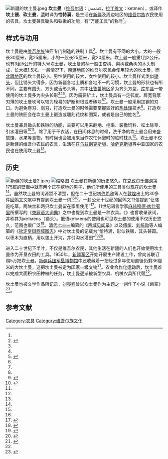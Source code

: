 [[Image:新疆的坎土曼.jpeg|thumb]]
'''坎土曼'''（[[维吾尔语|维吾尔语]]：كەتمەن，[[拉丁维文|拉丁维文]]：ketmen），或译作'''坎土镘'''、'''砍土曼'''，[[清代|清]]时译为'''恰特满'''，是生活在[[新疆维吾尔自治区|新疆]]及周边地区的[[维吾尔族|维吾尔族]]农民使用的农具。坎土曼兼具锄头和铁锹的功能，有“万能工具”的称号<ref name="zgmz"/>。

== 样式与功用 ==
坎土曼是由[[维吾尔族|维吾尔族]]铁匠专门制造的铁制工具<ref name="民俗">{{cite book |author1=楼望皓 |title=中国新疆民俗 |date=2003 |publisher=新疆美术摄影出版社 |isbn=7-80658-296-7 |page=188}}</ref>。坎土曼有不同的大小，大的一般长30厘米，宽25厘米，小的一般长25厘米，宽20厘米。坎土曼一般重1到2公斤，也有3到5公斤的特大号坎土曼，坎土曼的柄一般由杏树、梨树或桑树的木头制成，长大概1.5米。一般情况下，[[南疆|南疆地区]]的维吾尔农民会使用较大的坎土曼，而[[北疆|北疆地区]]的坎土曼较小。男性使用的较大，女性使用的较小。坎土曼样式类似[[锄头|锄头]]，但比锄头大得多，因为新疆各地土质和各地不一的习惯，坎土曼的形状也有所不同，主要有圆头、方头或舌形头等，其中[[吐鲁番地区|吐鲁番地区]]多为齐头方型，[[库车县|库车县]]一带使用的坎土曼多为尖头长形<ref name="民俗"/><ref name="zgmz"/><ref name="手工业">{{cite journal |author1=仲应学 |title=新疆手工业概述 |journal=新疆地方志 |date=1992 |issue=03 |pages=19-29}}</ref>。因为需要铲土，坎土曼具有一定弧度。肩宽背厚刃薄的坎土曼坎可以较为轻易的铲断树根或者砖块<ref name="民俗"/><ref name="zgmz"/>。坎土曼一般采用加钢的刃口。为避免卷刃、崩刃，打造坎土曼的时候需要掌握较好的[[热处理|热处理]]技术<ref name="zgmz"/>。打造坎土曼的铁匠会在坎土曼上锻造或雕刻花纹和图案，或者是自己的姓名<ref name="zgmz">{{cite journal |title=坎土曼 |journal=中国民族 |date=2011 |issue=Z1 |pages=121-124}}</ref>。

坎土曼兼具锄头和铁锹的功能，主要可以用来翻地、挖渠、装撒饲料、松土除草、引水灌田等<ref>{{cite book |editor=新疆维吾尔自治区地方志编纂委员会, 《新疆通志·农业志》编纂委员会 |title=《新疆通志·第30卷》农业志 |publisher=新疆人民出版社 |isbn=722803189X |page=442}}</ref><ref name="zgmz"/>。除了用于干农活，在田间休息的时候，洗干净的坎土曼会用来盛放馕、水果等食物，有时候也会被用来当作农忙休憩时的临时枕头<ref name="zgmz"/>。坎土曼不仅是新疆的维吾尔农民的农具，生活在在[[乌兹别克斯坦|乌兹别克斯坦]]、[[哈萨克斯坦|哈萨克斯坦]]等中亚国家的农民也在使用坎土曼<ref name="zgmz"/>。

== 历史 ==
{{quote box
|width = 30em |align = left  |salign = right |bgcolor=#FFFFF0
|quote=“如果说中国的革命是从小米加步枪起家，经过发展而取得胜利的话，那么新疆的社会主义经济建设，则是以赤手加砍土曼打开局面并奠定取胜基础的。”
|source=——[[张仲翰|张仲翰]]<ref name="农具"/>}}
[[Image:新疆的坎土曼2.jpeg|thumb]]
[[File:Kashgar_everyday_life_Kashgar_old_city_IGP3838.jpg|缩略图]]
坎土曼在新疆的历史悠久。在[[克孜尔千佛洞|克孜尔千佛洞]]第175窟的壁画中就有两个正在挖地的男子，他们所使用的工具类似现在的坎土曼<ref name="回鹘"/>。虽然坎土曼的词源暂不清楚，但在二十世纪初[[伯希和|伯希和]]等人在[[敦煌|敦煌]]出土的30多件[[回鹘文|回鹘文]]文献中有提到坎土曼一词<ref name="回鹘"/><ref name="四件"/>。一封公元十世纪的回鹘文书信提到“让骆驼吃草，两块丝和两只坎土曼留在家里使用”<ref name="四件">{{cite journal |author1=牛汝极 |title=四件敦煌回鹘文书信文书 |journal=敦煌研究 |date=1989 |issue=01 |pages=104-108, 131-132, 2}}</ref>。11世纪语言学家[[麻赫穆德·喀什噶里|麻赫穆德·喀什噶里]]所撰写的《[[突厥语大词典|突厥语大词典]]》之中也提到坎土曼是一种农具。《{{link-ru|古突厥词典|Древнетюркский словарь}}》也曾收录该词，并称其为кетмень（锄头）。俄语кетмень的使用也可见坎土曼的使用不仅历史悠久，范围也很广泛<ref name="回鹘">{{cite journal |author1=刘戈 |title=回鹘文契约研究札记之一 |journal=西北民族论丛 |date=2003 |issue=02 |pages=137-148}}</ref>。[[清代|清代]][[七十一_(乾隆進士)|七十一]]编纂的《[[西域见闻录|西域见闻录]]》以及[[傅恒|傅恒]]、[[刘统勋|刘统勋]]等人编纂的《[[钦定皇舆西域图志|钦定皇舆西域图志]]》中对坎土曼的记载为“恰特满，形似铁镢，其头甚圆。以枣木为直柄，用以垡土开沟，并引沟水灌田”<ref>{{cite book |author1=傅恒 |author2=刘统勋等人 |title=钦定皇舆西域图志 |page=耕种之具}}</ref><ref>{{cite book |author1=七十一 |title=西域闻见录 |page=卷42，服物二}}</ref>。

进入二十世纪下半叶，不仅是维吾尔农民，其他生活在新疆的人们也开始使用坎土曼作为开垦农田的工具。1950年，[[新疆军区|新疆军区]]开始开展生产建设工作，曾向苏联订购5万把坎土曼。[[新疆兵团军垦博物馆|新疆兵团军垦博物馆]]中还收藏着一把经过多年使用直径仍剩36厘米的大坎土曼，这把坎土曼被定为[[国家一级文物|国家一级文物]]<ref name="农具">{{cite journal |author1=张红彦 |title=记新疆兵团军垦博物馆的四件农具 |journal=中国农垦 |date=2012 |issue=11 |pages=81-83 |doi=10.16342/j.cnki.11-1157/s.2012.11.033}}</ref>。[[生产资料所有制的社会主义改造|农业合作化运动]]后，坎土曼难以完成大面积农田种植的任务，坎土曼逐渐被新型农具、机械农具所代替<ref name="手工业"/>。

坎土曼也被文学作品所记录，[[刘亮程|刘亮程]]曾以坎土曼作为主题之一创作了小说《凿空》<ref>{{cite journal |author1=马硕 |author2=张栋 |title=挖掘日常生活的神性——刘亮程创作论 |journal=西北民族大学学报(哲学社会科学版) |date=2019 |issue=02 |pages=135-141 |doi=10.14084/j.cnki.cn62-1185/c.2019.02.017}}</ref>。

== 参考文献 ==
{{reflist|30em}}

[[Category:农具|Category:农具]]
[[Category:维吾尔族文化|Category:维吾尔族文化]]